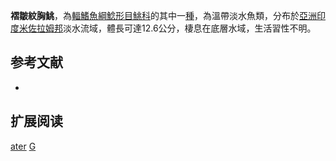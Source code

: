 {{Speciesbox
| name = 褶皺紋胸鮡
| status = NE
| status_system = IUCN3.1
| image = 
| image_width = 250px
| genus = Glyptothorax
| species = ater
| authority = Anganthoibi & Vishwanath, 2011
| synonyms = 
}}
'''褶皺紋胸鮡'''，為[[輻鰭魚綱|輻鰭魚綱]][[鯰形目|鯰形目]][[鮡科|鮡科]]的其中一[[種|種]]，為溫帶淡水魚類，分布於[[亞洲|亞洲]][[印度|印度]][[米佐拉姆邦|米佐拉姆邦]]淡水流域，體長可達12.6公分，棲息在底層水域，生活習性不明。

==参考文献==
*{{FishBase_species|genus=Glyptothorax|species=ater|year=2015|month=3}}

== 扩展阅读 ==
{{refbegin}}
{{wikispecies-inline|Glyptothorax ater|褶皺紋胸鮡}}
{{refend}}
{{Taxonbar|from=Q6431879}}

[[Category:纹胸鮡属|ater]]
[[Category:2011年描述的鱼类|G]]